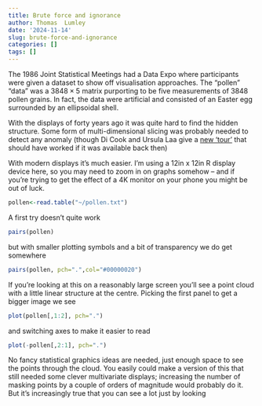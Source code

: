 ```yaml
---
title: Brute force and ignorance
author: Thomas  Lumley
date: '2024-11-14'
slug: brute-force-and-ignorance
categories: []
tags: []
---
```


The 1986 Joint Statistical Meetings had a Data Expo where participants were given a dataset to show off visualisation approaches. The "pollen" "data" was a $3848\times 5$ matrix purporting to be five measurements of 3848 pollen grains. In fact, the data were artificial and consisted of an Easter egg surrounded by an ellipsoidal shell. 

With the displays of forty years ago it was quite hard to find the hidden structure. Some form of multi-dimensional slicing was probably needed to detect any anomaly (though Di Cook and Ursula Laa give a [new 'tour'](https://arxiv.org/pdf/1910.10854) that should have worked if it was available back then)

With modern displays it's much easier. I'm using a 12in x 12in R display device here, so you may need to zoom in on graphs somehow -- and if you're trying to get the effect of a 4K monitor on your phone you might be out of luck. 

```r
pollen<-read.table("~/pollen.txt")
```

A first try doesn't quite work

```r
pairs(pollen)
```

but with smaller plotting symbols and a bit of transparency we do get somewhere

```r
pairs(pollen, pch=".",col="#00000020")
```

If you're looking at this on a reasonably large screen you'll see a point cloud with a little linear structure at the centre. Picking the first panel to get a bigger image we see

```r
plot(pollen[,1:2], pch=".")
```

and switching axes to make it easier to read


```r
plot(-pollen[,2:1], pch=".")
```

No fancy statistical graphics ideas are needed, just enough space to see the points through the cloud.  You easily could make a version of this that still needed some clever multivariate displays; increasing the number of masking points by a couple of orders of magnitude would probably do it. But it's increasingly true that you can see a lot just by looking